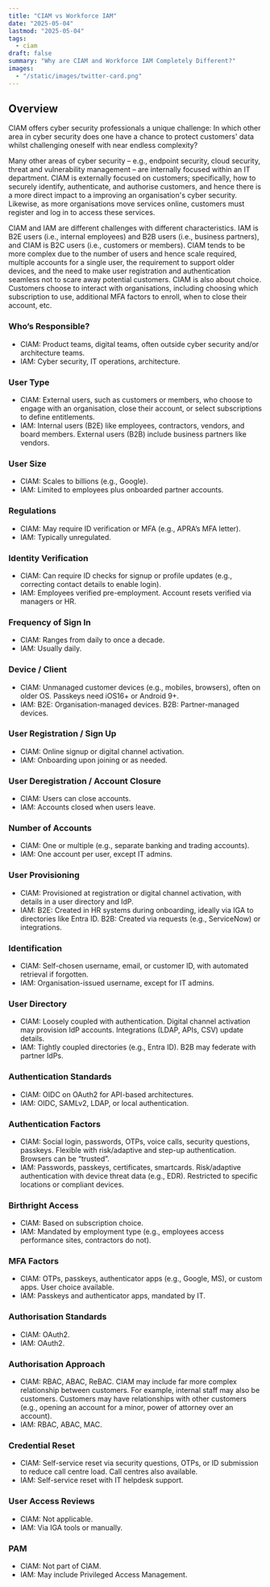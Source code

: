```yaml
---
title: "CIAM vs Workforce IAM"
date: "2025-05-04"
lastmod: "2025-05-04"
tags:
  - ciam
draft: false
summary: "Why are CIAM and Workforce IAM Completely Different?"
images:
  - "/static/images/twitter-card.png"
---
```


## Overview

CIAM offers cyber security professionals a unique challenge: In which other area  in cyber security does one have a chance to protect customers' data whilst challenging oneself with near endless complexity? 

Many other areas of cyber security – e.g., endpoint security, cloud security, threat and vulnerability management – are internally focused within an IT department. CIAM is externally focused on customers; specifically, how to securely identify, authenticate, and authorise customers, and hence there is a more direct impact to a improving an organisation's cyber security. Likewise, as more organisations move services online, customers must register and log in to access these services. 

CIAM and IAM are different challenges with different characteristics. IAM is B2E users (i.e., internal employees) and B2B users (i.e., business partners), and CIAM is B2C users (i.e., customers or members).
CIAM tends to be more complex due to the number of users and hence scale required, multiple accounts for a single user, the requirement to support older devices, and the need to make user registration and authentication seamless not to scare away potential customers. CIAM is also about choice. Customers choose to interact with organisations, including choosing which subscription to use, additional MFA factors to enroll, when to close their account, etc.

### Who’s Responsible?
- CIAM: Product teams, digital teams, often outside cyber security and/or architecture teams.
- IAM: Cyber security, IT operations, architecture.
### User Type
- CIAM: External users, such as customers or members, who choose to engage with an organisation, close their account, or select subscriptions to define entitlements.
- IAM: Internal users (B2E) like employees, contractors, vendors, and board members. External users (B2B) include business partners like vendors.
### User Size
- CIAM: Scales to billions (e.g., Google).
- IAM: Limited to employees plus onboarded partner accounts.
### Regulations
- CIAM: May require ID verification or MFA (e.g., APRA’s MFA letter).
- IAM: Typically unregulated.
### Identity Verification
- CIAM: Can require ID checks for signup or profile updates (e.g., correcting contact details to enable login).
- IAM: Employees verified pre-employment. Account resets verified via managers or HR.
### Frequency of Sign In
- CIAM: Ranges from daily to once a decade.
- IAM: Usually daily.
### Device / Client
- CIAM: Unmanaged customer devices (e.g., mobiles, browsers), often on older OS. Passkeys need iOS16+ or Android 9+.
- IAM: B2E: Organisation-managed devices. B2B: Partner-managed devices.
### User Registration / Sign Up
- CIAM: Online signup or digital channel activation.
- IAM: Onboarding upon joining or as needed.
### User Deregistration / Account Closure
- CIAM: Users can close accounts.
- IAM: Accounts closed when users leave.
### Number of Accounts
- CIAM: One or multiple (e.g., separate banking and trading accounts).
- IAM: One account per user, except IT admins.
### User Provisioning
- CIAM: Provisioned at registration or digital channel activation, with details in a user directory and IdP.
- IAM: B2E: Created in HR systems during onboarding, ideally via IGA to directories like Entra ID. B2B: Created via requests (e.g., ServiceNow) or integrations.
### Identification
- CIAM: Self-chosen username, email, or customer ID, with automated retrieval if forgotten.
- IAM: Organisation-issued username, except for IT admins.
### User Directory
- CIAM: Loosely coupled with authentication. Digital channel activation may provision IdP accounts. Integrations (LDAP, APIs, CSV) update details.
- IAM: Tightly coupled directories (e.g., Entra ID). B2B may federate with partner IdPs.
### Authentication Standards
- CIAM: OIDC on OAuth2 for API-based architectures.
- IAM: OIDC, SAMLv2, LDAP, or local authentication.
### Authentication Factors
- CIAM: Social login, passwords, OTPs, voice calls, security questions, passkeys. Flexible with risk/adaptive and step-up authentication. Browsers can be “trusted”.
- IAM: Passwords, passkeys, certificates, smartcards. Risk/adaptive authentication with device threat data (e.g., EDR). Restricted to specific locations or compliant devices.
### Birthright Access
- CIAM: Based on subscription choice.
- IAM: Mandated by employment type (e.g., employees access performance sites, contractors do not).
### MFA Factors
- CIAM: OTPs, passkeys, authenticator apps (e.g., Google, MS), or custom apps. User choice available.
- IAM: Passkeys and authenticator apps, mandated by IT.
### Authorisation Standards
- CIAM: OAuth2.
- IAM: OAuth2.
### Authorisation Approach
- CIAM: RBAC, ABAC, ReBAC. CIAM may include far more complex relationship between customers. For example, internal staff may also be customers. Customers may have relationships with other customers (e.g., opening an account for a minor, power of attorney over an account). 
- IAM: RBAC, ABAC, MAC.
### Credential Reset
- CIAM: Self-service reset via security questions, OTPs, or ID submission to reduce call centre load. Call centres also available.
- IAM: Self-service reset with IT helpdesk support.
### User Access Reviews
- CIAM: Not applicable.
- IAM: Via IGA tools or manually.
### PAM
- CIAM: Not part of CIAM.
- IAM: May include Privileged Access Management.

